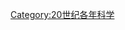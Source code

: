 {{Commons category|1912 in science}}
{{Year in science category|1912}}
[[Category:20世纪各年科学|Category:20世纪各年科学]]